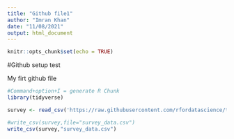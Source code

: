 ```yaml
---
title: "Github file1"
author: "Imran Khan"
date: "11/08/2021"
output: html_document
---
```


```r
knitr::opts_chunk$set(echo = TRUE)
```

#Github setup test

My firt github file

```r
#Command+option+I = generate R Chunk
library(tidyverse)

survey <- read_csv('https://raw.githubusercontent.com/rfordatascience/tidytuesday/master/data/2021/2021-05-18/survey.csv')

#write_csv(survey,file="survey_data.csv")
write_csv(survey,"survey_data.csv")



```
